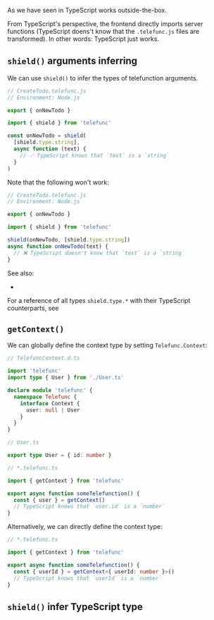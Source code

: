 
As we have seen in <Link href="/tour#typescript" doNotInferSectionTitle={true} /> TypeScript works outside-the-box.

From TypeScript's perspective, the frontend directly imports server functions (TypeScript doens't know
that the
`.telefunc.js` files are transformed). In other words: TypeScript just works.


## `shield()` arguments inferring

We can use `shield()` to infer the types of telefunction arguments.

```ts
// CreateTodo.telefunc.js
// Environment: Node.js

export { onNewTodo }

import { shield } from 'telefunc'

const onNewTodo = shield(
  [shield.type.string],
  async function (text) {
    // ✅ TypeScript knows that `text` is a `string`
  }
)
```

Note that the following won't work:

```ts
// CreateTodo.telefunc.js
// Environment: Node.js

export { onNewTodo }

import { shield } from 'telefunc'

shield(onNewTodo, [shield.type.string])
async function onNewTodo(text) {
  // ❌ TypeScript doesn't know that `text` is a `string`
}
```

See also:
 - <Link href="/shield#typescript" />

For a reference of all types `shield.type.*` with their TypeScript counterparts, see 


## `getContext()`

We can globally define the context type by setting `Telefunc.Context`:

```ts
// TelefuncContext.d.ts

import 'telefunc'
import type { User } from './User.ts'

declare module 'telefunc' {
  namespace Telefunc {
    interface Context {
      user: null | User
    }
  }
}
```
```ts
// User.ts

export type User = { id: number }
```

```ts
// *.telefunc.ts

import { getContext } from 'telefunc'

export async function someTelefunction() {
  const { user } = getContext()
  // TypeScript knows that `user.id` is a `number`
}
```

Alternatively, we can directly define the context type:

```ts
// *.telefunc.ts

import { getContext } from 'telefunc'

export async function someTelefunction() {
  const { userId } = getContext<{ userId: number }>()
  // TypeScript knows that `userId` is a `number`
}
```


## `shield()` infer TypeScript type

